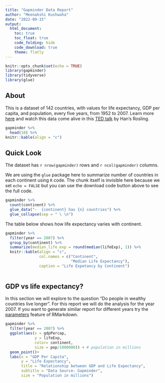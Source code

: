 ```yaml
---
title: "Gapminder Data Report"
author: "Meenakshi Kushwaha"
date: "2022-09-15"
output: 
  html_document:
    toc: true
    toc_float: true
    code_folding: hide
    code_download: true
    theme: flatly
---
```


```r
knitr::opts_chunk$set(echo = TRUE)
library(gapminder)
library(tidyverse)
library(glue)
```

## About

This is a dataset of 142 countries, with values for life expectancy, GDP per capita, and population, every five years, from 1952 to 2007. Learn more [here](https://www.gapminder.org/data/documentation/) and watch this data come alive in this [TED talk](https://www.ted.com/talks/hans_rosling_the_best_stats_you_ve_ever_seen?language=en) by Han's Rosling.


```r
gapminder %>% 
  head(10) %>% 
knitr::kable(align = "c")
```


## Quick Look

The dataset has `r nrow(gapminder)` rows and `r ncol(gapminder)` columns. 

We are using the `glue` package here to summarize number of countries in each continent using `R` code. The chunk itself is invisible here because we set `echo = FALSE` but you can use the download code button above to see the full code. 

```r
gapminder %>% 
  count(continent) %>% 
  glue_data("-  {continent} has {n} countries") %>% 
  glue_collapse(sep = " \ \n")
```

The table below shows how life expectancy varies with continent. 


```r
gapminder %>% 
  filter(year == 2007) %>% 
  group_by(continent) %>% 
  summarize(median_life_exp = round(median(lifeExp), 1)) %>% 
  knitr::kable(align = "c", 
               col.names = c("Continent", 
                             "Median Life Expectancy"),
               caption = "Life Expetancy by Continent")
  
```


## GDP vs life expectancy?

In this section we will explore to the question "Do people in wealthy countries live longer". For this report we will do the analysis for the year 2007. If you want to generate similar report for different years try the [parameters](https://rmarkdown.rstudio.com/lesson-6.html) feature of RMarkdown.

```r
gapminder %>% 
  filter(year == 2007) %>% 
  ggplot(aes(x = gdpPercap, 
             y = lifeExp, 
             color= continent, 
             size = pop/1000000)) + # population in millions
  geom_point()+
  labs(x = "GDP Per Capita",
       y = "Life Expectancy",
       title = "Relationship between GDP and Life Expectancy",
       subtitle = "Data Source: Gapminder", 
       size = "Population in millions")
  
```
